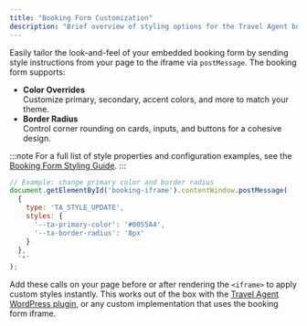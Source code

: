 ```yaml
---
title: "Booking Form Customization"
description: "Brief overview of styling options for the Travel Agent booking form."
---
```


Easily tailor the look-and-feel of your embedded booking form by sending style instructions from your page to the iframe via `postMessage`. The booking form supports:

- **Color Overrides**  
  Customize primary, secondary, accent colors, and more to match your theme.
- **Border Radius**  
  Control corner rounding on cards, inputs, and buttons for a cohesive design.

:::note
For a full list of style properties and configuration examples, see the [Booking Form Styling Guide](/docs/travel-agent-web-bookings/configurations/styling).
:::

```js
// Example: change primary color and border radius
document.getElementById('booking-iframe').contentWindow.postMessage(
  {
    type: 'TA_STYLE_UPDATE',
    styles: {
      '--ta-primary-color': '#0055A4',
      '--ta-border-radius': '8px'
    }
  },
  '*'
);
```

Add these calls on your page before or after rendering the `<iframe>` to apply custom styles instantly.
This works out of the box with the [Travel Agent WordPress plugin](/docs/travel-agent-wordpress), or any custom implementation that uses the booking form iframe.